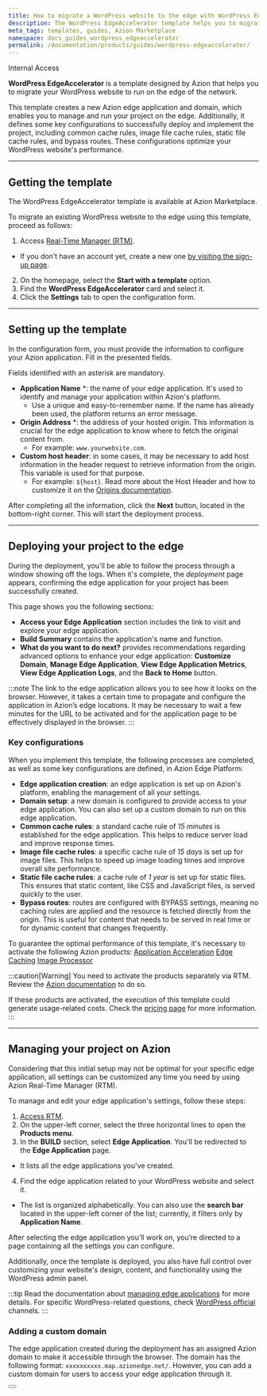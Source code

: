 ```yaml
---
title: How to migrate a WordPress website to the edge with WordPress EdgeAccelerator
description: The WordPress EdgeAccelerator template helps you to migrate your WordPress website to run on the edge of the network.
meta_tags: templates, guides, Azion Marketplace
namespace: docs_guides_wordpress_edgeaccelerator
permalink: /documentation/products/guides/wordpress-edgeaccelerator/
---
```



<Badge variant="accent">
Internal Access
</Badge>

**WordPress EdgeAccelerator** is a template designed by Azion that helps you to migrate your WordPress website to run on the edge of the network.

This template creates a new Azion edge application and domain, which enables you to manage and run your project on the edge. Additionally, it defines some key configurations to successfully deploy and implement the project, including common cache rules, image file cache rules, static file cache rules, and bypass routes. These configurations optimize your WordPress website's performance.

---

## Getting the template

The WordPress EdgeAccelerator template is available at Azion Marketplace.

To migrate an existing WordPress website to the edge using this template, proceed as follows:

1. Access [Real-Time Manager (RTM)](https://manager.azion.com/).
- If you don’t have an account yet, create a new one [by visiting the sign-up page](https://manager.azion.com/signup/).
2. On the homepage, select the **Start with a template** option.
3. Find the **WordPress EdgeAccelerator** card and select it.
4. Click the **Settings** tab to open the configuration form. 

---

## Setting up the template

In the configuration form, you must provide the information to configure your Azion application. Fill in the presented fields. 

Fields identified with an asterisk are mandatory.

- **Application Name** *: the name of your edge application. It's used to identify and manage your application within Azion's platform.
  - Use a unique and easy-to-remember name. If the name has already been used, the platform returns an error message.
- **Origin Address** *: the address of your hosted origin. This information is crucial for the edge application to know where to fetch the original content from.
  - For example: `www.yourwebsite.com`.
- **Custom host header**: in some cases, it may be necessary to add host information in the header request to retrieve information from the origin. This variable is used for that purpose.
  - For example: `${host}`. Read more about the Host Header and how to customize it on the [Origins documentation](/en/documentation/products/edge-application/origins/). 

After completing all the information, click the **Next** button, located in the bottom-right corner. This will start the deployment process.

---

## Deploying your project to the edge

During the deployment, you'll be able to follow the process through a window showing off the logs. When it's complete, the *deployment* page appears, confirming the edge application for your project has been successfully created.

This page shows you the following sections:

   - **Access your Edge Application** section includes the link to visit and explore your edge application.
   - **Build Summary** contains the application's name and function.
   - **What do you want to do next?** provides recommendations regarding advanced options to enhance your edge application: **Customize Domain**, **Manage Edge Application**, **View Edge Application Metrics**, **View Edge Application Logs**, and the **Back to Home** button.

:::note
The link to the edge application allows you to see how it looks on the browser. However, ​​it takes a certain time to propagate and configure the application in Azion’s edge locations. It may be necessary to wait a few minutes for the URL to be activated and for the application page to be effectively displayed in the browser.
:::

### Key configurations

When you implement this template, the following processes are completed, as well as some key configurations are defined, in Azion Edge Platform:

- **Edge application creation**: an edge application is set up on Azion's platform, enabling the management of all your settings.
- **Domain setup**: a new domain is configured to provide access to your edge application. You can also set up a custom domain to run on this edge application.
- **Common cache rules**: a standard cache rule of *15 minutes* is established for the edge application. This helps to reduce server load and improve response times.
- **Image file cache rules**: a specific cache rule of *15 days* is set up for image files. This helps to speed up image loading times and improve overall site performance.
- **Static file cache rules**: a cache rule of *1 year* is set up for static files. This ensures that static content, like CSS and JavaScript files, is served quickly to the user.
- **Bypass routes**: routes are configured with BYPASS settings, meaning no caching rules are applied and the resource is fetched directly from the origin. This is useful for content that needs to be served in real time or for dynamic content that changes frequently.

To guarantee the optimal performance of this template, it's necessary to activate the following Azion products:
<Badge>
[Application Acceleration](/en/documentation/products/edge-application/application-acceleration/)
</Badge>
<Badge>
[Edge Caching](/en/documentation/products/edge-application/edge-caching/)
</Badge>
<Badge>
[Image Processor](/en/documentation/products/edge-application/image-processor/)
</Badge>

:::caution[Warning]
You need to activate the products separately via RTM. Review the [Azion documentation](/en/documentation) to do so.

If these products are activated, the execution of this template could generate usage-related costs. Check the [pricing page](https://www.azion.com/en/pricing/) for more information.
:::

---

## Managing your project on Azion

Considering that this initial setup may not be optimal for your specific edge application, all settings can be customized any time you need by using Azion Real-Time Manager (RTM).

To manage and edit your edge application's settings, follow these steps:

1. [Access RTM](https://manager.azion.com/).
2. On the upper-left corner, select the three horizontal lines to open the **Products menu**.
3. In the **BUILD** section, select **Edge Application**. You'll be redirected to the **Edge Application** page.
- It lists all the edge applications you've created. 
4. Find the edge application related to your WordPress website and select it. 
- The list is organized alphabetically. You can also use the **search bar** located in the upper-left corner of the list; currently, it filters only by **Application Name**.

After selecting the edge application you’ll work on, you’re directed to a page containing all the settings you can configure.

Additionally, once the template is deployed, you also have full control over customizing your website's design, content, and functionality using the WordPress admin panel.

:::tip
Read the documentation about [managing edge applications](/en/documentation/products/getting-started/#settings-app) for more details. For specific WordPress-related questions, check [WordPress official](https://wordpress.com/) channels.
:::

### Adding a custom domain

The edge application created during the deployment has an assigned Azion domain to make it accessible through the browser. The domain has the following format: `xxxxxxxxxx.map.azionedge.net/`. However, you can add a custom domain for users to access your edge application through it.


<Button href="en/documentation/products/edge-application/domains/" text="More on Domains"> 

</Button>

 